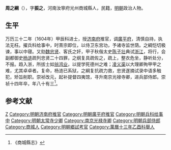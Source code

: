 {{明清人物信息框
| 姓名 = 周之纲
| 原名 =
| 圖片名稱= 
| 圖片大小 =
| 圖片說明 = 
| 最高職務 =
| 國家 = 大明 
| 爵位 =
| 籍貫 = 河南汝寧府光州商城縣
| 族裔 = 
| 字號 = 
| 諡號 =
| 出生日期 = 嘉靖三十八年
| 出生地點 = <!---河南汝寧府光州商城縣--->
| 逝世日期 = 崇禎十四年 
| 逝世地點 =
| 墓葬 =
| 配偶 = 
| 親屬 = 
| 出身 =
* 萬曆十三年乙酉科河南乡试举人
* 萬曆三十二年甲辰科同進士出身
| 經歷 =
| 著作 =  
}}
'''周之綱'''（{{bd|1559年||1641年|catIdx=}}），字'''振之'''，河南汝寧府光州商城縣人，民籍，[[明朝|明朝]]政治人物。

== 生平 ==
万历三十二年（1604年）甲辰科进士，授[[济南府|济南府]]推官，调[[廣平府|廣平府]]，清慎自持，执法无枉。擢兵科给事中，时熹宗即位，以侍卫东宫功，予诸寺监世荫。之綱恺切极谏，事以中寝。又劾[[魏忠贤|魏忠贤]]、客氏之奸，甲子秋偕太史[[陈子壮|陈子壮]]典试[[浙江|浙江]]，将行，会副都御史[[杨涟|杨涟]]疏列忠贤二十四罪，之纲复具疏佐之，疏上，整衣危坐，静听处分，不报。趋入浙，所拔士如[[翁鸿业|翁鸿业]]，以提学死德州之难；[[凌义渠|凌义渠]]以大理卿殉甲甲之难，尤其卓卓者。复命，杨涟已系狱，之綱复抗疏力救，忠贤遂摘试录中语多触犯，矫旨削职。崇祯改元，起补提督四夷馆，寻升南京光禄寺卿，进兵部侍郎。崇祯十四年卒，年八十有三<ref>《商城縣志》</ref>。

==参考文献==
{{reflist}}

{{萬曆三十二年甲辰科殿試金榜}}
{{DEFAULTSORT:}}
[[Category:周姓|Z]]
[[Category:明朝济南府推官|Category:明朝济南府推官]]
[[Category:明朝廣平府推官|Category:明朝廣平府推官]]
[[Category:明朝兵科给事中|Category:明朝兵科给事中]]
[[Category:明朝太常寺少卿|Category:明朝太常寺少卿]]
[[Category:南京光禄寺卿|Category:南京光禄寺卿]]
[[Category:明朝兵部侍郎|Category:明朝兵部侍郎]]
[[Category:商城人|Category:商城人]]
[[Category:明朝鄉試考官|Category:明朝鄉試考官]]
[[Category:萬曆十三年乙酉科舉人|Category:萬曆十三年乙酉科舉人]]